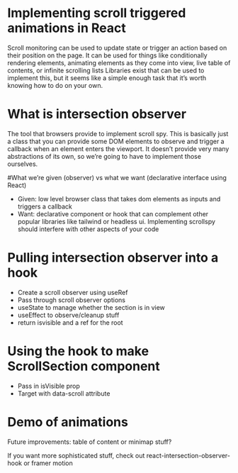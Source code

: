 # Implementing scroll triggered animations in React

Scroll monitoring can be used to update state or trigger an action based on their position on the page. It can be used for things like conditionally rendering elements, animating elements as they come into view, live table of contents, or infinite scrolling lists
Libraries exist that can be used to implement this, but it seems like a simple enough task that it’s worth knowing how to do on your own.

# What is intersection observer

The tool that browsers provide to implement scroll spy. This is basically just a class that you can provide some DOM elements to observe and trigger a callback when an element enters the viewport. It doesn’t provide very many abstractions of its own, so we’re going to have to implement those ourselves.

#What we’re given (observer) vs what we want (declarative interface using React)

- Given: low level browser class that takes dom elements as inputs and triggers a callback
- Want: declarative component or hook that can complement other popular libraries like tailwind or headless ui. Implementing scrollspy should interfere with other aspects of your code

# Pulling intersection observer into a hook

- Create a scroll observer using useRef
- Pass through scroll observer options
- useState to manage whether the section is in view
- useEffect to observe/cleanup stuff
- return isvisible and a ref for the root

# Using the hook to make ScrollSection component

- Pass in isVisible prop
- Target with data-scroll attribute

# Demo of animations

Future improvements: table of content or minimap stuff?

If you want more sophisticated stuff, check out react-intersection-observer-hook or framer motion
